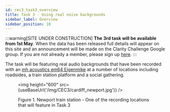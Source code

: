 ```yaml
---
id: cec3_task3_overview
title: Task 3 - Using real noise backgrounds
sidebar_label: Overview
sidebar_position: 10
---
```



:::warning[SITE UNDER CONSTRUCTION]
**The 3rd task will be available from 1st May**. When the data has been released full details will appear on this site and an announcement will be made on the Clarity Challenge Google group. If you are not already a member, please sign up [here](https://groups.google.com/g/clarity-challenge).
:::

The task will be featuring real audio backgrounds that have been recorded with an [mh acoustics em64 Eigenmike](https://mhacoustics.com/products) at a number of locations including roadsides, a train station platform and a social gathering.

<figure id="fig5">

<img height="600" src={useBaseUrl('/img/CEC3/cardiff_newport.jpg')} />

<figcaption>Figure 1. Newport train station - One of the recording locations that will feature in Task 3</figcaption>
</figure>
